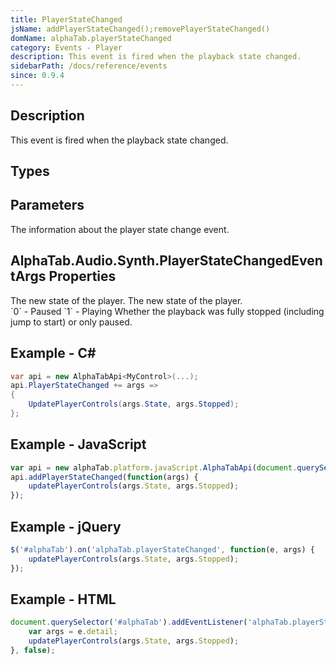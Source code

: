 ```yaml
---
title: PlayerStateChanged
jsName: addPlayerStateChanged();removePlayerStateChanged()
domName: alphaTab.playerStateChanged
category: Events - Player
description: This event is fired when the playback state changed.
sidebarPath: /docs/reference/events
since: 0.9.4
---
```



## Description
This event is fired when the playback state changed. 

<EventDescription metadata={metadata} />

## Types

<TypeTable>
    <TypeRow type="net" name="Action<PlayerStateChangedEventArgs>" />    
    <TypeRow type="js" name="function(e)" />    
</TypeTable>

## Parameters

<ParameterTable>
    <ParameterRow platform="all" name="args" type="AlphaTab.Audio.Synth.PlayerStateChangedEventArgs">
        The information about the player state change event. 
    </ParameterRow>
</ParameterTable>

## AlphaTab.Audio.Synth.PlayerStateChangedEventArgs Properties

<ParameterTable>
    <ParameterRow platform="net" name="State" type="AlphaTab.Audio.Synth.PlayerState">
        The new state of the player.  
    </ParameterRow>
    <ParameterRow platform="js" name="state" type="int">
        The new state of the player. <br />
        `0` - Paused
        `1` - Playing
    </ParameterRow>
    <ParameterRow platform="js" name="stopped" type="bool">
        Whether the playback was fully stopped (including jump to start) or only paused.
    </ParameterRow>
</ParameterTable>

## Example - C#

```cs
var api = new AlphaTabApi<MyControl>(...);
api.PlayerStateChanged += args => 
{
    UpdatePlayerControls(args.State, args.Stopped);
};
```

## Example - JavaScript

```js
var api = new alphaTab.platform.javaScript.AlphaTabApi(document.querySelector('#alphaTab'));
api.addPlayerStateChanged(function(args) {
    updatePlayerControls(args.State, args.Stopped);
});
```

## Example - jQuery

```js
$('#alphaTab').on('alphaTab.playerStateChanged', function(e, args) {
    updatePlayerControls(args.State, args.Stopped);
});
```

## Example - HTML

```js
document.querySelector('#alphaTab').addEventListener('alphaTab.playerStateChanged', function(e) {
    var args = e.detail;
    updatePlayerControls(args.State, args.Stopped);
}, false);
```